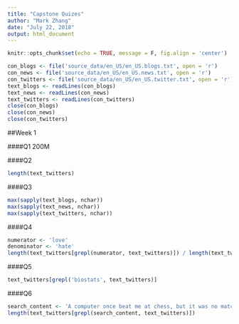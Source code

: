 ---
title: "Capstone Quizes"
author: "Mark Zhang"
date: "July 22, 2018"
output: html_document
---

```{r setup, include=FALSE, message=FALSE}
knitr::opts_chunk$set(echo = TRUE, message = F, fig.align = 'center')
```

```{r}
con_blogs <- file('source_data/en_US/en_US.blogs.txt', open = 'r')
con_news <- file('source_data/en_US/en_US.news.txt', open = 'r')
con_twitters <- file('source_data/en_US/en_US.twitter.txt', open = 'r')
text_blogs <- readLines(con_blogs)
text_news <- readLines(con_news)
text_twitters <- readLines(con_twitters)
close(con_blogs)
close(con_news)
close(con_twitters)
```

##Week 1

####Q1
200M

####Q2
```{r}
length(text_twitters)
```

####Q3
```{r}
max(sapply(text_blogs, nchar))
max(sapply(text_news, nchar))
max(sapply(text_twitters, nchar))
```

####Q4
```{r}
numerator <- 'love'
denominator <- 'hate'
length(text_twitters[grepl(numerator, text_twitters)]) / length(text_twitters[grepl(denominator, text_twitters)])
```

####Q5
```{r}
text_twitters[grepl('biostats', text_twitters)]
```

####Q6
```{r}
search_content <- 'A computer once beat me at chess, but it was no match for me at kickboxing'
length(text_twitters[grepl(search_content, text_twitters)])
```





